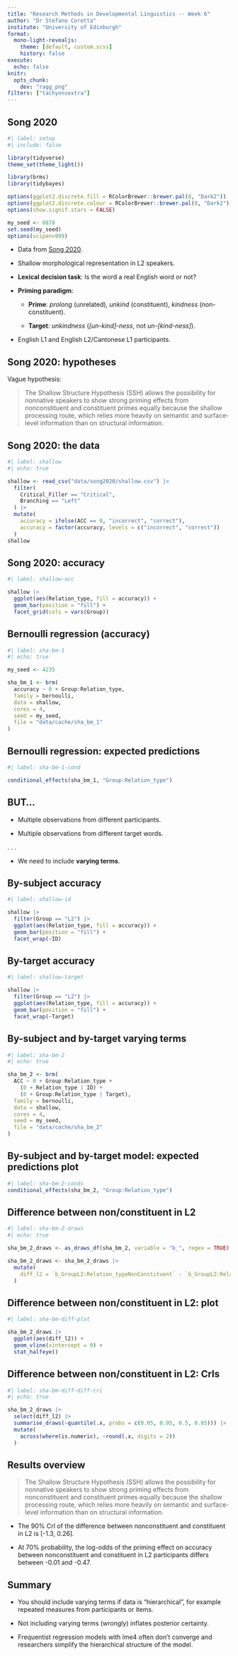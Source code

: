 ```yaml
---
title: "Research Methods in Developmental Linguistics -- Week 6"
author: "Dr Stefano Coretta"
institute: "University of Edinburgh"
format:
  mono-light-revealjs:
    theme: [default, custom.scss]
    history: false
execute: 
  echo: false
knitr:
  opts_chunk:
    dev: "ragg_png"
filters: ["tachyonsextra"]
---
```


## Song 2020

```r
#| label: setup
#| include: false

library(tidyverse)
theme_set(theme_light())

library(brms)
library(tidybayes)

options(ggplot2.discrete.fill = RColorBrewer::brewer.pal(8, "Dark2"))
options(ggplot2.discrete.colour = RColorBrewer::brewer.pal(8, "Dark2"))
options(show.signif.stars = FALSE)

my_seed <- 8878
set.seed(my_seed)
options(scipen=999)
```

::: box-note
-   Data from [Song 2020](https://doi.org/10.1017/S0272263120000170).

-   Shallow morphological representation in L2 speakers.

-   **Lexical decision task**: Is the word a real English word or not?

-   **Priming paradigm**:

    -   **Prime**: *prolong* (unrelated), *unkind* (constituent), *kindness* (non-constituent).

    -   **Target**: *unkindness* (*\[un-kind\]-ness*, not *un-\[kind-ness\]*).

-   English L1 and English L2/Cantonese L1 participants.
:::

## Song 2020: hypotheses

::: box-warning
Vague hypothesis:

> The Shallow Structure Hypothesis (SSH) allows the possibility for nonnative speakers to show strong priming effects from nonconstituent and constituent primes equally because the shallow processing route, which relies more heavily on semantic and surface-level information than on structural information.
:::

## Song 2020: the data

```r
#| label: shallow
#| echo: true

shallow <- read_csv("data/song2020/shallow.csv") |>
  filter(
    Critical_Filler == "Critical",
    Branching == "Left"
  ) |> 
  mutate(
    accuracy = ifelse(ACC == 0, "incorrect", "correct"),
    accuracy = factor(accuracy, levels = c("incorrect", "correct"))
  )
shallow
```

## Song 2020: accuracy

```r
#| label: shallow-acc

shallow |> 
  ggplot(aes(Relation_type, fill = accuracy)) +
  geom_bar(position = "fill") +
  facet_grid(cols = vars(Group))

```

## Bernoulli regression (accuracy)

```r
#| label: sha-bm-1
#| echo: true

my_seed <- 4235

sha_bm_1 <- brm(
  accuracy ~ 0 + Group:Relation_type,
  family = bernoulli,
  data = shallow,
  cores = 4,
  seed = my_seed,
  file = "data/cache/sha_bm_1"
)
```

## Bernoulli regression: expected predictions

```r
#| label: sha-bm-1-cond

conditional_effects(sha_bm_1, "Group:Relation_type")

```

## BUT...

::: box-error
-   Multiple observations from different participants.

-   Multiple observations from different target words.
:::

. . .

::: box-tip
-   We need to include **varying terms**.
:::

## By-subject accuracy

```r
#| label: shallow-id

shallow |> 
  filter(Group == "L2") |> 
  ggplot(aes(Relation_type, fill = accuracy)) +
  geom_bar(position = "fill") +
  facet_wrap(~ID)
```

## By-target accuracy

```r
#| label: shallow-target

shallow |> 
  filter(Group == "L2") |> 
  ggplot(aes(Relation_type, fill = accuracy)) +
  geom_bar(position = "fill") +
  facet_wrap(~Target)
```

## By-subject and by-target varying terms

```r
#| label: sha-bm-2
#| echo: true

sha_bm_2 <- brm(
  ACC ~ 0 + Group:Relation_type +
    (0 + Relation_type | ID) +
    (0 + Group:Relation_type | Target),
  family = bernoulli,
  data = shallow,
  cores = 4,
  seed = my_seed,
  file = "data/cache/sha_bm_2"
)
```

## By-subject and by-target model: expected predictions plot

```r
#| label: sha-bm-2-conds
conditional_effects(sha_bm_2, "Group:Relation_type")
```

## Difference between non/constituent in L2

```r
#| label: sha-bm-2-draws
#| echo: true

sha_bm_2_draws <- as_draws_df(sha_bm_2, variable = "b_", regex = TRUE)

sha_bm_2_draws <- sha_bm_2_draws |> 
  mutate(
    diff_l2 = `b_GroupL2:Relation_typeNonConstituent` - `b_GroupL2:Relation_typeConstituent`
  )
```

## Difference between non/constituent in L2: plot

```r
#| label: sha-bm-diff-plot

sha_bm_2_draws |> 
  ggplot(aes(diff_l2)) +
  geom_vline(xintercept = 0) +
  stat_halfeye()
```

## Difference between non/constituent in L2: CrIs

```r
#| label: sha-bm-diff-diff-cri
#| echo: true

sha_bm_2_draws |> 
  select(diff_l2) |> 
  summarise_draws(~quantile(.x, probs = c(0.05, 0.95, 0.5, 0.85))) |> 
  mutate(
    across(where(is.numeric), ~round(.x, digits = 2))
  )
```

## Results overview

::: box-note
> The Shallow Structure Hypothesis (SSH) allows the possibility for nonnative speakers to show strong priming effects from nonconstituent and constituent primes equally because the shallow processing route, which relies more heavily on semantic and surface-level information than on structural information.

- The 90% CrI of the difference between nonconstituent and constituent in L2 is [-1.3, 0.26].

- At 70% probability, the log-odds of the priming effect on accuracy between nonconstituent and constituent in L2 participants differs between -0.01 and -0.47.

:::

## Summary

::: box-tip
-   You should include varying terms if data is "hierarchical", for example repeated measures from participants or items.

- Not including varying terms (wrongly) inflates posterior certainty.

- Frequentist regression models with lme4 often don't converge and researchers simplify the hierarchical structure of the model.
:::
